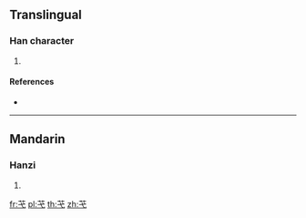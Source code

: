 {{character info/new}}
==Translingual==

===Han character===
{{Han char|rn=140|rad=艸|as=03|sn=9|four=44043|canj=TIP,XTIP}}

# {{defn|Han|sort=艸03}}

====References====
* {{Han ref|kx=1018.010|dkj=30664|dj=1476.030|hdz=53174.140|uh=8285|ud=33413|bh=CB7B|bd=52091}}

----

==Mandarin==

===Hanzi===
{{cmn-hanzi|pin=[[yì]] ([[yi4]])|wg=i<sup>4</sup>}}

# {{defn|lang=cmn|sort=艸03}}

[[fr:芅]]
[[pl:芅]]
[[th:芅]]
[[zh:芅]]